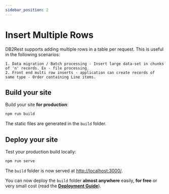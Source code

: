 ```yaml
---
sidebar_position: 2
---
```


# Insert Multiple Rows

DB2Rest supports adding multiple rows in a table per request. This is useful in the following scenarios:

    1. Data migration / Batch processing - Insert large data-set in chunks of 'n' records. Ex - file processing.
    2. Front end multi row inserts - application can create records of same type - Order containing Line items.


## Build your site

Build your site **for production**:

```bash
npm run build
```

The static files are generated in the `build` folder.

## Deploy your site

Test your production build locally:

```bash
npm run serve
```

The `build` folder is now served at [http://localhost:3000/](http://localhost:3000/).

You can now deploy the `build` folder **almost anywhere** easily, **for free** or very small cost (read the **[Deployment Guide](https://docusaurus.io/docs/deployment)**).
